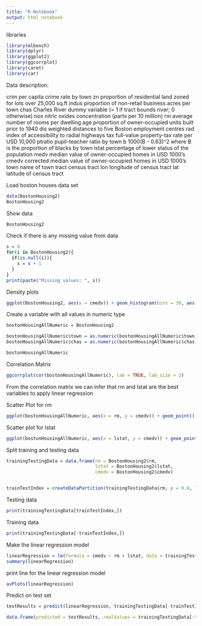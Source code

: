 ```yaml
---
title: "R Notebook"
output: html_notebook
---
```

libraries
```r
library(mlbench)
library(dplyr)
library(ggplot2)
library(ggcorrplot)
library(caret)
library(car)
```
Data description:

crim	per capita crime rate by town
zn	proportion of residential land zoned for lots over 25,000 sq.ft
indus	proportion of non-retail business acres per town
chas	Charles River dummy variable (= 1 if tract bounds river; 0 otherwise)
nox	nitric oxides concentration (parts per 10 million)
rm	average number of rooms per dwelling
age	proportion of owner-occupied units built prior to 1940
dis	weighted distances to five Boston employment centres
rad	index of accessibility to radial highways
tax	full-value property-tax rate per USD 10,000
ptratio	pupil-teacher ratio by town
b	1000(B - 0.63)^2 where B is the proportion of blacks by town
lstat	percentage of lower status of the population
medv	median value of owner-occupied homes in USD 1000's
cmedv	corrected median value of owner-occupied homes in USD 1000's
town	name of town
tract	census tract
lon	longitude of census tract
lat	latitude of census tract

Load boston houses data set
```r
data(BostonHousing2)
BostonHousing2
```

Show data
```r
BostonHousing2
```


Check if there is any missing value from data
```r
s = 0
for(i in BostonHousing2){
  if(is.null(i)){
    s = s + 1
  }
}
print(paste("Missing values: ", s))
```

Density plots
```r
ggplot(BostonHousing2, aes(x = cmedv)) + geom_histogram(bins = 30, aes(y = stat(density))) + geom_density(col="red")
```
Create a variable with all values in numeric type
```r
bostonHousingAllNumeric = BostonHousing2

bostonHousingAllNumeric$town = as.numeric(bostonHousingAllNumeric$town)
bostonHousingAllNumeric$chas = as.numeric(bostonHousingAllNumeric$chas)

bostonHousingAllNumeric
```


Correlation Matrix
```r
ggcorrplot(cor(bostonHousingAllNumeric), lab = TRUE, lab_size = 3)
```
From the correlation matrix we can infer that rm and lstat are the best variables to apply linear regression

Scatter Plot for rm
```r
ggplot(bostonHousingAllNumeric, aes(x = rm, y = cmedv)) + geom_point()
```


Scatter plot for lstat
```r
ggplot(bostonHousingAllNumeric, aes(x = lstat, y = cmedv)) + geom_point()
```

Split training and testing data
```r
trainingTestingData = data.frame(rm = BostonHousing2$rm, 
                                 lstat = BostonHousing2$lstat,
                                 cmedv = BostonHousing2$cmedv)


trainTestIndex = createDataPartition(trainingTestingData$rm, p = 0.8, list = FALSE)
```


Testing data
```r
print(trainingTestingData[trainTestIndex,])
```

Training data
```r
print(trainingTestingData[-trainTestIndex,])
```


Make the linear regression model
```r
linearRegression = lm(formula = cmedv ~ rm + lstat, data = trainingTestingData[trainTestIndex,])
summary(linearRegression)
```

print line for the linear regression model
```r
avPlots(linearRegression)
```

Predict on test set
```r
testResults = predict(linearRegression, trainingTestingData[-trainTestIndex,])

data.frame(predicted = testResults, realValues = trainingTestingData[-trainTestIndex,])
```

